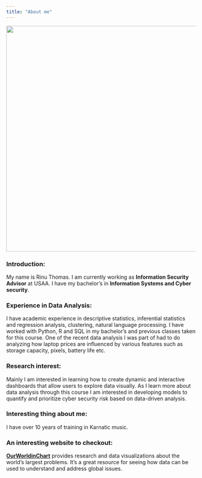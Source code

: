 ```yaml
---
title: "About me"
---
```


![](https://raw.githubusercontent.com/rinu77/rinuthomas_P2_portfolio/main/my%20photo.jpeg){width="600"}

### **Introduction:**

My name is Rinu Thomas. I am currently working as **Information Security Advisor** at USAA. I have my bachelor's in **Information Systems and Cyber security**.

### Experience in Data Analysis:

I have academic experience in descriptive statistics, inferential statistics and regression analysis, clustering, natural language processing. I have worked with Python, R and SQL in my bachelor's and previous classes taken for this course. One of the recent data analysis I was part of had to do analyzing how laptop prices are influenced by various features such as storage capacity, pixels, battery life etc.

### Research interest:

Mainly I am interested in learning how to create dynamic and interactive dashboards that allow users to explore data visually. As I learn more about data analysis through this course I am interested in developing models to quantify and prioritize cyber security risk based on data-driven analysis.

### Interesting thing about me:

I have over 10 years of training in Karnatic music.

### An interesting website to checkout:

[**OurWorldinChart**](https://ourworldindata.org/artificial-intelligence#all-charts) provides research and data visualizations about the world's largest problems. It's a great resource for seeing how data can be used to understand and address global issues.
